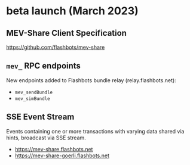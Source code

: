 # beta launch (March 2023)

## MEV-Share Client Specification

https://github.com/flashbots/mev-share

## `mev_` RPC endpoints

New endpoints added to Flashbots bundle relay (relay.flashbots.net):

- `mev_sendBundle`
- `mev_simBundle`

## SSE Event Stream

Events containing one or more transactions with varying data shared via hints, broadcast via SSE stream.

- https://mev-share.flashbots.net
- https://mev-share-goerli.flashbots.net
